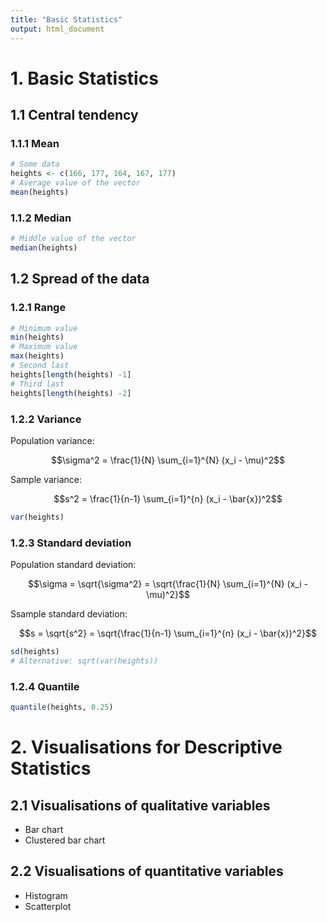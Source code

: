```yaml
---
title: "Basic Statistics"
output: html_document
---
```


# 1. Basic Statistics

## 1.1 Central tendency

### 1.1.1 Mean

```r
# Some data
heights <- c(166, 177, 164, 167, 177)
# Average value of the vector
mean(heights) 
```

### 1.1.2 Median

```r
# Middle value of the vector
median(heights)
```

## 1.2 Spread of the data

### 1.2.1 Range

```r
# Minimum value
min(heights)
# Maximum value
max(heights)
# Second last
heights[length(heights) -1]
# Third last
heights[length(heights) -2]
```

### 1.2.2 Variance

Population variance:

$$\sigma^2 = \frac{1}{N} \sum_{i=1}^{N} (x_i - \mu)^2$$

Sample variance:

$$s^2 = \frac{1}{n-1} \sum_{i=1}^{n} (x_i - \bar{x})^2$$

```r
var(heights)
```

### 1.2.3 Standard deviation

Population standard deviation:

$$\sigma = \sqrt{\sigma^2} = \sqrt{\frac{1}{N} \sum_{i=1}^{N} (x_i - \mu)^2}$$

Ssample standard deviation:

$$s = \sqrt{s^2} = \sqrt{\frac{1}{n-1} \sum_{i=1}^{n} (x_i - \bar{x})^2}$$

```r
sd(heights)
# Alternative: sqrt(var(heights))
```

### 1.2.4 Quantile

```r
quantile(heights, 0.25)
```


# 2. Visualisations for Descriptive Statistics
## 2.1 Visualisations of qualitative variables
- Bar chart
- Clustered bar chart

## 2.2 Visualisations of quantitative variables
- Histogram
- Scatterplot































